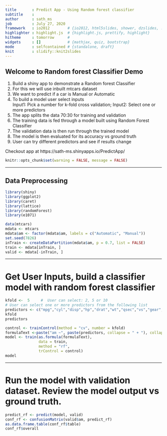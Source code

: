 ```yaml
---
title       : Predict App - Using Random forest classifier
subtitle    : 
author      : sath_ms
job         : July 27, 2020
framework   : io2012        # {io2012, html5slides, shower, dzslides, ...}
highlighter : highlight.js  # {highlight.js, prettify, highlight}
hitheme     : tomorrow      # 
widgets     : []            # {mathjax, quiz, bootstrap}
mode        : selfcontained # {standalone, draft}
knit        : slidify::knit2slides
---
```


## Welcome to Random forest Classifier Demo

1. Build a shiny app to demonstrate a Random forest Classifier
2. For this we will use inbuilt mtcars dataset
3. We want to predict if a car is Manual or Automatic
4. To build a model user select inputs  
    Input1: Pick a number for k-fold cross validation; 
    Input2: Select one or more predictors
5. The app splits the data 70:30 for training and validation
6. The training data is fed through a model built using Random Forest Classifier
7. The validation data is then run through the trained model
8. The model is then evaluated for its accuracy vs ground truth
9. User can try different predictors and see if results change

Checkout app at https://sath-ms.shinyapps.io/PredictApp/

```r
knitr::opts_chunk$set(warning = FALSE, message = FALSE)
```

---

## Data Preprocessing

```r
library(shiny)
library(ggplot2)
library(caret)
library(lattice)
library(randomForest)
library(e1071)

data(mtcars)
mdata <- mtcars
mdata$am <- factor(mdata$am, labels = c("Automatic", "Manual"))
set.seed(7826)
inTrain <- createDataPartition(mdata$am, p = 0.7, list = FALSE)
train <- mdata[inTrain, ]
valid <- mdata[-inTrain, ]
```

---

# Get User Inputs, build a classifier model with random forest classifier

```r
kfold <-  5     #  User can select: 2, 5 or 10
# User can select one or more predictors from the following list
predictors <- c("mpg","cyl","disp","hp","drat","wt","qsec","vs","gear","carb")
kfold
predictors
```

```r
control <- trainControl(method = "cv", number = kfold)
formulaText <-paste("am ~", paste(predictors, collapse = " + "), collapse = " ")
model <- train(as.formula(formulaText),
               data = train,
               method = "rf",
               trControl = control)
model
```

---

# Run the model with validation dataset. Review the model output vs ground truth.

```r
predict_rf <- predict(model, valid)
conf_rf <- confusionMatrix(valid$am, predict_rf)
as.data.frame.table(conf_rf$table)
conf_rf$overall
```
